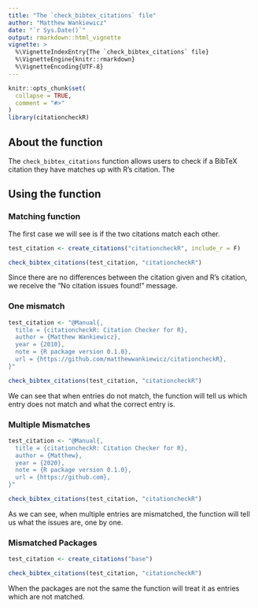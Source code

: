 ```yaml
---
title: "The `check_bibtex_citations` file"
author: "Matthew Wankiewicz"
date: "`r Sys.Date()`"
output: rmarkdown::html_vignette
vignette: >
  %\VignetteIndexEntry{The `check_bibtex_citations` file}
  %\VignetteEngine{knitr::rmarkdown}
  %\VignetteEncoding{UTF-8}
---
```


```r
knitr::opts_chunk$set(
  collapse = TRUE,
  comment = "#>"
)
library(citationcheckR)
```

## About the function

The `check_bibtex_citations` function allows users to check if a BibTeX citation they have matches up with  R's citation. The 

## Using the function

### Matching function

The first case we will see is if the two citations match each other.

```r
test_citation <- create_citations("citationcheckR", include_r = F)

check_bibtex_citations(test_citation, "citationcheckR")
```

Since there are no differences between the citation given and R's citation, we receive the "No citation issues found!" message.

### One mismatch

```r
test_citation <- "@Manual{,
  title = {citationcheckR: Citation Checker for R},
  author = {Matthew Wankiewicz},
  year = {2010},
  note = {R package version 0.1.0},
  url = {https://github.com/matthewwankiewicz/citationcheckR},
}"

check_bibtex_citations(test_citation, "citationcheckR")
```

We can see that when entries do not match, the function will tell us which entry does not match and what the correct entry is. 

### Multiple Mismatches

```r
test_citation <- "@Manual{,
  title = {citationcheckR: Citation Checker for R},
  author = {Matthew},
  year = {2020},
  note = {R package version 0.1.0},
  url = {https://github.com},
}"

check_bibtex_citations(test_citation, "citationcheckR")
```

As we can see, when multiple entries are mismatched, the function will tell us what the issues are, one by one.

### Mismatched Packages

```r
test_citation <- create_citations("base")

check_bibtex_citations(test_citation, "citationcheckR")
```

When the packages are not the same the function will treat it as entries which are not matched.
